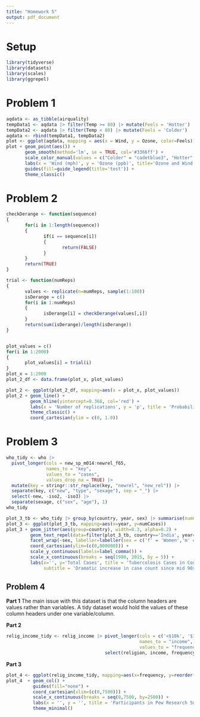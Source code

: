 ```yaml
---
title: "Homework 5"
output: pdf_document
---
```


# Setup
```r
library(tidyverse)
library(datasets)
library(scales)
library(ggrepel)
```

# Problem 1
```r
aqdata <- as_tibble(airquality)
tempData1 <- aqdata |> filter(Temp >= 80) |> mutate(Feels = 'Hotter')
tempData2 <- aqdata |> filter(Temp < 80) |> mutate(Feels = 'Colder') 
aqdata <- rbind(tempData1, tempData2)
plot <- ggplot(aqdata, mapping = aes(x = Wind, y = Ozone, color=Feels))
plot + geom_point(aes()) +
       geom_smooth(method='lm', se = TRUE, col='#3366ff') +
       scale_color_manual(values = c("Colder" = "cadetblue3", "Hotter" = "tomato"), name=NULL) +
       labs(x = 'Wind (mph)', y = 'Ozone (ppb)', title='Ozone and Wind in NYC, 1973') +
       guides(fill=guide_legend(title='test')) +
       theme_classic() 
```

# Problem 2
```r
checkDerange <- function(sequence)
{
       for(i in 1:length(sequence))
       {
              if(i == sequence[i])
              {
                     return(FALSE)
              }
       }
       return(TRUE)
}

trial <- function(numReps)
{
       values <- replicate(n=numReps, sample(1:100))
       isDerange = c()
       for(i in 1:numReps)
       {
              isDerange[i] = checkDerange(values[,i])
       }
       return(sum(isDerange)/length(isDerange))
}


plot_values = c()
for(i in 1:2000)
{
       plot_values[i] = trial(i)
}
plot_x = 1:2000
plot_2_df <- data.frame(plot_x, plot_values)

plot_2 <- ggplot(plot_2_df, mapping=aes(x = plot_x, plot_values))
plot_2 + geom_line() +
         geom_hline(yintercept=0.368, col='red') +
         labs(x = 'Number of replications', y = 'p', title = 'Probability of a derangement') +
         theme_classic() +
         coord_cartesian(ylim = c(0, 1.0)) 
```

# Problem 3
```r
who_tidy <- who |>
  pivot_longer(cols = new_sp_m014:newrel_f65,
               names_to = "key",
               values_to = "cases",
               values_drop_na = TRUE) |>
  mutate(key = stringr::str_replace(key, "newrel", "new_rel")) |>
  separate(key, c("new", "type", "sexage"), sep = "_") |>
  select(-new, -iso2, -iso3) |>
  separate(sexage, c("sex", "age"), 1)
who_tidy

plot_3_tb <- who_tidy |> group_by(country, year, sex) |> summarise(numCases=sum(cases))
plot_3 <- ggplot(plot_3_tb, mapping=aes(x=year, y=numCases)) 
plot_3 + geom_jitter(aes(group=country), width=0.3, alpha=0.2) +
         geom_text_repel(data=filter(plot_3_tb, country=='India', year==2007), col='red', vjust=0, label='India 2007') +
         facet_wrap(~sex, labeller=labeller(sex = c('f' = 'Women','m' = 'Men'))) +
         coord_cartesian(ylim=(c(0,800000))) +
         scale_y_continuous(labels=label_comma()) +
         scale_x_continuous(breaks = seq(1980, 2015, by = 5)) +
         labs(x='', y='Total Cases', title = 'Tubercolosis Cases in Countries by Year',
              subtitle = 'Dramatic increase in case count since mid 90s', caption = 'Source: World Health Organizations')
```

## Problem 4

**Part 1**
The main issue with this dataset is that the column headers are values rather than variables. A tidy dataset would hold the values of these column headers under one variable/column.

**Part 2**
```r
relig_income_tidy <- relig_income |> pivot_longer(cols = c('<$10k', '$10-20k', '$20-30k', '$30-40k', '$40-50k', '$50-75k', '$75-100k'), 
                                                  names_to = "income",
                                                  values_to = "frequency") |>
                                     select(religion, income, frequency)
```

**Part 3**
```r
plot_4 <- ggplot(relig_income_tidy, mapping=aes(x=frequency, y=reorder(religion, frequency), fill=religion))
plot_4  + geom_col() +
          guides(fill="none") +
          coord_cartesian(xlim=(c(0,7500))) +
          scale_x_continuous(breaks = seq(0,7500, by=2500)) +
          labs(x = '', y = '', title = 'Participants in Pew Research Survey', caption = 'Source: Pew Research Center') +
          theme_minimal()
```